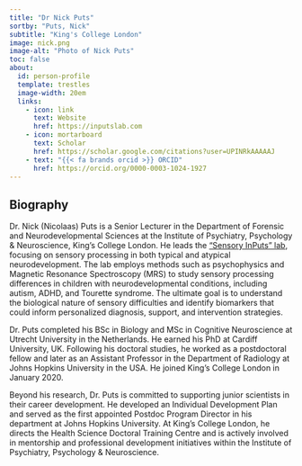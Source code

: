 ```yaml
---
title: "Dr Nick Puts"
sortby: "Puts, Nick"
subtitle: "King's College London"
image: nick.png
image-alt: "Photo of Nick Puts"
toc: false
about:
  id: person-profile
  template: trestles
  image-width: 20em
  links:
    - icon: link
      text: Website
      href: https://inputslab.com
    - icon: mortarboard
      text: Scholar
      href: https://scholar.google.com/citations?user=UPINRkAAAAAJ
    - text: "{{< fa brands orcid >}} ORCID"
      href: https://orcid.org/0000-0003-1024-1927
---
```



:::{#person-profile}

## Biography

Dr. Nick (Nicolaas) Puts is a Senior Lecturer in the Department of Forensic and Neurodevelopmental Sciences at the Institute of Psychiatry, Psychology & Neuroscience, King's College London. He leads the ["Sensory InPuts" lab](https://inputslab.com), focusing on sensory processing in both typical and atypical neurodevelopment. The lab employs methods such as psychophysics and Magnetic Resonance Spectroscopy (MRS) to study sensory processing differences in children with neurodevelopmental conditions, including autism, ADHD, and Tourette syndrome. The ultimate goal is to understand the biological nature of sensory difficulties and identify biomarkers that could inform personalized diagnosis, support, and intervention strategies.

Dr. Puts completed his BSc in Biology and MSc in Cognitive Neuroscience at Utrecht University in the Netherlands. He earned his PhD at Cardiff University, UK. Following his doctoral studies, he worked as a postdoctoral fellow and later as an Assistant Professor in the Department of Radiology at Johns Hopkins University in the USA. He joined King's College London in January 2020.

Beyond his research, Dr. Puts is committed to supporting junior scientists in their career development. He developed an Individual Development Plan and served as the first appointed Postdoc Program Director in his department at Johns Hopkins University. At King's College London, he directs the Health Science Doctoral Training Centre and is actively involved in mentorship and professional development initiatives within the Institute of Psychiatry, Psychology & Neuroscience.

:::
